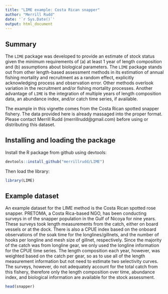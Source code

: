 ```yaml
---
title: "LIME example: Costa Rican snapper"
author: "Merrill Rudd"
date: '`r Sys.Date()`'
output: html_document
---
```


## Summary
The `LIME` package was developed to provide an estimate of stock status given the minimum requirements of (a) at least 1 year of length composition and (b) assumptions about biological parameters. The `LIME` package stands out from other length-based assessment methods in its estimation of annual fishing mortality and recruitment as a random effect, explicitly acknowledging process and observation error. Other methods overlook variation in the recruitment and/or fishing mortality processes. Another advantage of `LIME` is the integration of multiple years of length composition data, an abundance index, and/or catch time series, if available. 

The example in this vignette comes from the Costa Rican spotted snapper fishery. The data provided here is already massaged into the proper format. Please contact Merrill Rudd (merrillrudd@gmail.com) before using or distributing this dataset. 

## Installing and loading the package

Install the R package from github using devtools:
```r
devtools::install_github("merrillrudd/LIME")
```

Then load the library:
```r
library(LIME)
```

## Example dataset

An example dataset for the LIME method is the Costa Rican spotted rose snapper. PRETOMA, a Costa Rica-based NGO, has been conducting surveys in of the snapper population in the Gulf of Nicoya for nine years. These surveys took length measurements from the catch, either on board vessels or at the dock. There is also a CPUE index based on the onboard observations of the soak time for the longlines/gillnets, and the number of hooks per longline and mesh size of gillnet, respectively. Since the majority of the catch was from longline gear, we only used the longline information for the CPUE time series. The length composition each year, however, was weighted based on the catch per gear, so as to use all of the length measurement information but not need to estimate two selectivity curves. The surveys, however, do not adequately account for the total catch from this fishery, therefore only the length composition over time, abundance index, and biological information are available for the stock assessment.
```r
head(snapper)
```

